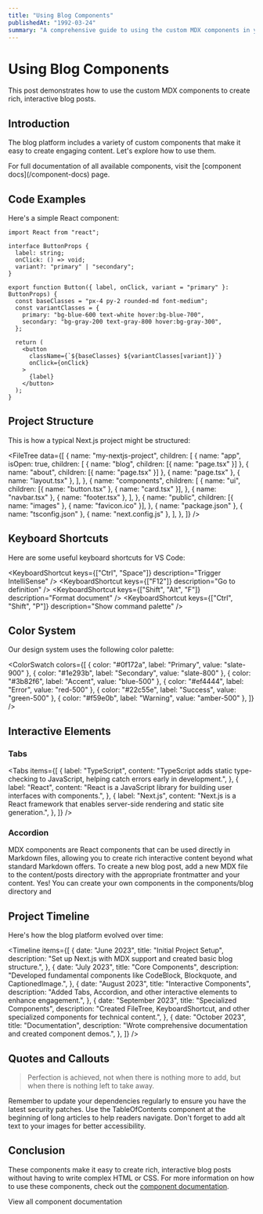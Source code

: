 ```yaml
---
title: "Using Blog Components"
publishedAt: "1992-03-24"
summary: "A comprehensive guide to using the custom MDX components in your blog posts"
---
```


# Using Blog Components

This post demonstrates how to use the custom MDX components to create rich, interactive blog posts.

## Introduction

The blog platform includes a variety of custom components that make it easy to create engaging content. Let's explore how to use them.

<Callout type="info" title="Component Documentation">
  For full documentation of all available components, visit the [component
  docs](/component-docs) page.
</Callout>

## Code Examples

Here's a simple React component:

```tsx
import React from "react";

interface ButtonProps {
  label: string;
  onClick: () => void;
  variant?: "primary" | "secondary";
}

export function Button({ label, onClick, variant = "primary" }: ButtonProps) {
  const baseClasses = "px-4 py-2 rounded-md font-medium";
  const variantClasses = {
    primary: "bg-blue-600 text-white hover:bg-blue-700",
    secondary: "bg-gray-200 text-gray-800 hover:bg-gray-300",
  };

  return (
    <button
      className={`${baseClasses} ${variantClasses[variant]}`}
      onClick={onClick}
    >
      {label}
    </button>
  );
}
```

<Spacer size="medium" />

## Project Structure

This is how a typical Next.js project might be structured:

<FileTree
  data={[
    {
      name: "my-nextjs-project",
      children: [
        {
          name: "app",
          isOpen: true,
          children: [
            { name: "blog", children: [{ name: "page.tsx" }] },
            { name: "about", children: [{ name: "page.tsx" }] },
            { name: "page.tsx" },
            { name: "layout.tsx" },
          ],
        },
        {
          name: "components",
          children: [
            {
              name: "ui",
              children: [{ name: "button.tsx" }, { name: "card.tsx" }],
            },
            { name: "navbar.tsx" },
            { name: "footer.tsx" },
          ],
        },
        {
          name: "public",
          children: [{ name: "images" }, { name: "favicon.ico" }],
        },
        { name: "package.json" },
        { name: "tsconfig.json" },
        { name: "next.config.js" },
      ],
    },
  ]}
/>

## Keyboard Shortcuts

Here are some useful keyboard shortcuts for VS Code:

<KeyboardShortcut keys={["Ctrl", "Space"]} description="Trigger IntelliSense" />
<KeyboardShortcut keys={["F12"]} description="Go to definition" />
<KeyboardShortcut keys={["Shift", "Alt", "F"]} description="Format document" />
<KeyboardShortcut
  keys={["Ctrl", "Shift", "P"]}
  description="Show command palette"
/>

## Color System

Our design system uses the following color palette:

<ColorSwatch
  colors={[
    { color: "#0f172a", label: "Primary", value: "slate-900" },
    { color: "#1e293b", label: "Secondary", value: "slate-800" },
    { color: "#3b82f6", label: "Accent", value: "blue-500" },
    { color: "#ef4444", label: "Error", value: "red-500" },
    { color: "#22c55e", label: "Success", value: "green-500" },
    { color: "#f59e0b", label: "Warning", value: "amber-500" },
  ]}
/>

## Interactive Elements

### Tabs

<Tabs
  items={[
    {
      label: "TypeScript",
      content:
        "TypeScript adds static type-checking to JavaScript, helping catch errors early in development.",
    },
    {
      label: "React",
      content:
        "React is a JavaScript library for building user interfaces with components.",
    },
    {
      label: "Next.js",
      content:
        "Next.js is a React framework that enables server-side rendering and static site generation.",
    },
  ]}
/>

### Accordion

<Accordion>
  <AccordionItem title="What are MDX components?">
    MDX components are React components that can be used directly in Markdown
    files, allowing you to create rich interactive content beyond what standard
    Markdown offers.
  </AccordionItem>
  <AccordionItem title="How do I create a new blog post?">
    To create a new blog post, add a new MDX file to the content/posts directory
    with the appropriate frontmatter and your content.
  </AccordionItem>
  <AccordionItem title="Can I create my own custom components?">
    Yes! You can create your own components in the components/blog directory and
  </AccordionItem>
</Accordion>

## Project Timeline

Here's how the blog platform evolved over time:

<Timeline
  items={[
    {
      date: "June 2023",
      title: "Initial Project Setup",
      description:
        "Set up Next.js with MDX support and created basic blog structure.",
    },
    {
      date: "July 2023",
      title: "Core Components",
      description:
        "Developed fundamental components like CodeBlock, Blockquote, and CaptionedImage.",
    },
    {
      date: "August 2023",
      title: "Interactive Components",
      description:
        "Added Tabs, Accordion, and other interactive elements to enhance engagement.",
    },
    {
      date: "September 2023",
      title: "Specialized Components",
      description:
        "Created FileTree, KeyboardShortcut, and other specialized components for technical content.",
    },
    {
      date: "October 2023",
      title: "Documentation",
      description:
        "Wrote comprehensive documentation and created component demos.",
    },
  ]}
/>

## Quotes and Callouts

<Blockquote author="Antoine de Saint-Exupéry" citation="The Little Prince">
  Perfection is achieved, not when there is nothing more to add, but when there
  is nothing left to take away.
</Blockquote>

<Callout type="warning" title="Attention">
  Remember to update your dependencies regularly to ensure you have the latest
  security patches.
</Callout>

<Callout type="tip" title="Pro Tip">
  Use the TableOfContents component at the beginning of long articles to help
  readers navigate.
</Callout>

<Callout type="error" title="Common Mistake">
  Don't forget to add alt text to your images for better accessibility.
</Callout>

## Conclusion

These components make it easy to create rich, interactive blog posts without having to write complex HTML or CSS. For more information on how to use these components, check out the [component documentation](/component-docs).

<ReadMoreLink href="/docs/components">
  View all component documentation
</ReadMoreLink>
